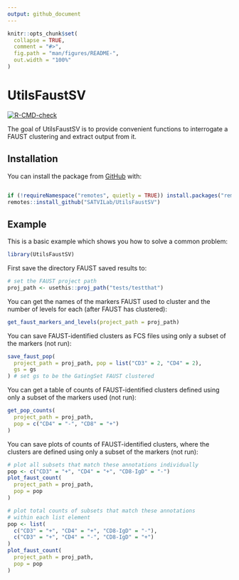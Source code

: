 ```yaml
---
output: github_document
---
```


<!-- README.md is generated from README.Rmd. Please edit that file -->

```r
knitr::opts_chunk$set(
  collapse = TRUE,
  comment = "#>",
  fig.path = "man/figures/README-",
  out.width = "100%"
)
```

# UtilsFaustSV

<!-- badges: start -->
[![R-CMD-check](https://github.com/SATVILab/UtilsFaustSV/actions/workflows/R-CMD-check.yaml/badge.svg)](https://github.com/SATVILab/UtilsFaustSV/actions/workflows/R-CMD-check.yaml)
<!-- badges: end -->

The goal of UtilsFaustSV is to provide convenient functions to interrogate a FAUST clustering and extract output from it.

## Installation

You can install the package from [GitHub](https://github.com/) with:

``` r

if (!requireNamespace("remotes", quietly = TRUE)) install.packages("remotes")
remotes::install_github("SATVILab/UtilsFaustSV")
```
## Example

This is a basic example which shows you how to solve a common problem:

```r
library(UtilsFaustSV)
```

First save the directory FAUST saved results to:
```r
# set the FAUST project path
proj_path <- usethis::proj_path("tests/testthat")
```

You can get the names of the markers FAUST used to cluster and the number of levels for each (after FAUST has clustered):
```r
get_faust_markers_and_levels(project_path = proj_path)
```

You can save FAUST-identified clusters as FCS files using only a subset of the markers (not run):
```r
save_faust_pop(
  project_path = proj_path, pop = list("CD3" = 2, "CD4" = 2),
  gs = gs
) # set gs to be the GatingSet FAUST clustered
```

You can get a table of counts of FAUST-identified clusters defined
using only a subset of the markers used (not run):
```r
get_pop_counts(
  project_path = proj_path,
  pop = c("CD4" = "-", "CD8" = "+")
)
```

You can save plots of counts of FAUST-identified clusters, where the clusters are defined using only a subset of the markers (not run):
```r
# plot all subsets that match these annotations individually
pop <- c("CD3" = "+", "CD4" = "+", "CD8-IgD" = "-")
plot_faust_count(
  project_path = proj_path,
  pop = pop
)

# plot total counts of subsets that match these annotations
# within each list element
pop <- list(
  c("CD3" = "+", "CD4" = "+", "CD8-IgD" = "-"),
  c("CD3" = "+", "CD4" = "-", "CD8-IgD" = "+")
)
plot_faust_count(
  project_path = proj_path,
  pop = pop
)
```
